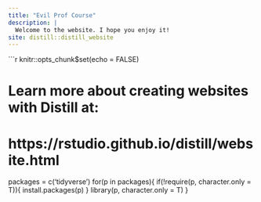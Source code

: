 ```yaml
---
title: "Evil Prof Course"
description: |
  Welcome to the website. I hope you enjoy it!
site: distill::distill_website
---
```


```r
knitr::opts_chunk$set(echo = FALSE)

# Learn more about creating websites with Distill at:
# https://rstudio.github.io/distill/website.html

packages = c('tidyverse')
for(p in packages){
if(!require(p, character.only = T)){
install.packages(p)
}
library(p, character.only = T)
}

